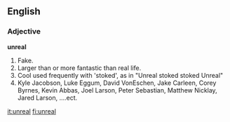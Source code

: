 ==English==

===Adjective===
'''unreal'''
# Fake.
# Larger than or more fantastic than real life.
# Cool used frequently with 'stoked', as in "Unreal stoked stoked Unreal"
# Kyle Jacobson, Luke Eggum, David VonEschen, Jake Carleen, Corey Byrnes, Kevin Abbas, Joel Larson, Peter Sebastian, Matthew Nicklay, Jared Larson, ....ect.
[[it:unreal]]
[[fi:unreal]]